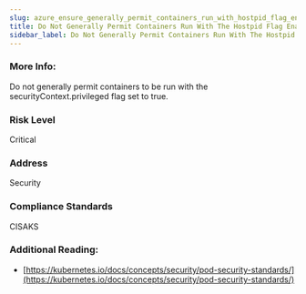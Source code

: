 ```yaml
---
slug: azure_ensure_generally_permit_containers_run_with_hostpid_flag_enabled
title: Do Not Generally Permit Containers Run With The Hostpid Flag Enabled
sidebar_label: Do Not Generally Permit Containers Run With The Hostpid Flag Enabled
---
```


### More Info:

Do not generally permit containers to be run with the securityContext.privileged flag set to true.

### Risk Level

Critical

### Address

Security

### Compliance Standards

CISAKS

### Additional Reading:

- [https://kubernetes.io/docs/concepts/security/pod-security-standards/](https://kubernetes.io/docs/concepts/security/pod-security-standards/) 

